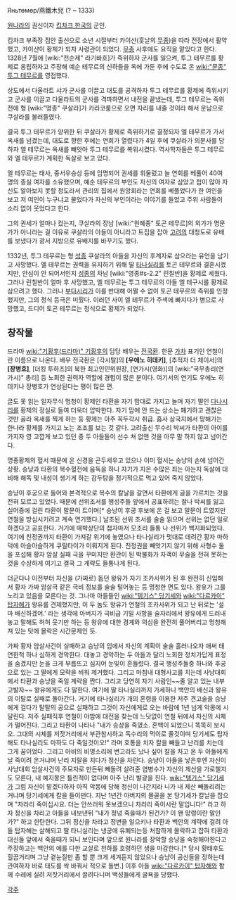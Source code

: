 Яньтөмөр/燕鐵木兒
(? ~ 1333)

[[원나라]]의 권신이자 [[킵차크 한국]]의 군인.

킵차크 부족장 집안 출신으로 소년 시절부터 카이샨(훗날의 [[무종]])을 따라 전장에서 활약했고, 카이샨이 황제가 되자 사령관이 되었다. [[무종]] 사후에도 요직을 맡았다고 한다. 1328년 7월에 [wiki:"천순제" 라기바흐]가 즉위하자 군사를 일으켜, 투그 테무르를 황제로 옹립하자고 주장해 예순 테무르의 신하들을 옥에 가둔 후에 수도로 온 [[wiki:"문종" 투그 테무르]]를 영접했다.

상도에서 다울라트 샤가 군사를 이끌고 대도를 공격하자 투그 테무르를 황제에 즉위시키고 군사를 이끌고 다울라트의 군사를 격파하면서 내전을 끝냈는데, 투그 테무르는 즉위 전에 형 [wiki:"명종" 쿠살라]가 카라코룸으로 오면 자리를 내줄 것이라 해서 운남으로 쿠살라를 불러들였다.

결국 투그 테무르가 양위한 뒤 쿠살라가 황제로 즉위하기로 결정되자 엘 테무르가 가서 옥새를 넘겼는데, 대도로 향한 후에는 연회가 열렸다가 4일 후에 쿠살라가 의문사를 당하자 엘 테무르는 옥새를 빼앗아 투그 테무르를 복위시켰다. 역사학자들은 투그 테무르와 엘 테무르가 계획한 독살로 보고 있다.

엘 테무르는 태사, 중서우승상 등에 임명되어 권세를 휘둘렀고 늘 연회를 베풀어 40여 명의 종실 여자를 소유했으며, 예순 테무르의 부인도 자신의 여자로 삼았고 첩이 많아 자신도 알아보지 못할 정도라서 관리의 집에서 원앙회라는 연회를 베풀었다가 한 여인을 보고 저 여인이 누구냐고 물었다가 자신의 부인이라는 이야기를 들었고 주위 사람들이 소리 없이 웃었다고 한다.

그의 권세가 얼마나 컸는지, 쿠살라의 장남 [wiki:"원혜종" 토곤 테무르]의 외가가 명문가가 아니라는 걸 이유로 쿠살라의 아들이 아니라고 트집을 잡아 [[고려]]의 대청도로 유배를 보냈다가 광서 지방으로 유배지를 바꾸기도 했다.

1332년, 투그 테무르는 형 [[성종]] 쿠살라의 아들을 자신의 후계자로 삼으라는 유언을 남기고 사망했다. 엘 테무르는 권력을 유지하기 위해 딸 [[타나실리]]를 토곤 테무르와 결혼시켰지만, 안심이 안 되어서인지 [[성종]]의 차남 [wiki:"영종#s-2.2" 린칠반]을 황제로 세웠다. 그러나 린칠반이 얼마 후 사망했고, 엘 테무르는 투그 테무르의 아들 엘 테구시를 황제로 삼으려고 했다. 그러나 [[부다시리]]가 이를 반대해 어쩔 수 없이 토곤 테무르의 즉위를 인정했지만, 그의 정식 등극은 미뤘다. 이러던 사이 엘 테무르가 주색에 빠지다가 병으로 사망했고, 드디어 토곤 테무르는 정식으로 황제가 되었다.

== 창작물 ==
드라마 [[wiki:"기황후(드라마)" 기황후]]의 담당 배우는 [[전국환]]. 한문 [[가차]] 표기인 연철이란 이름으로 나온다.
배우 전국환은 [각시탈]의 '''[우에노 히데키]''', [추적자 더 체이서]의 '''[장병호]''', [더킹 투하츠]의 북한 최고인민위원장, [연가시(영화)]의 [wiki:"국무총리(연가시)" 총리] 등 노회한 권력자 역할에 경험이 많은 분이다. 여기서의 연기도 우에노 히데키나 장병호가 연상된다는 평이 많은 편.

글도 못 읽는 일자무식 멍청이 황제인 타환을 자기 맘대로 가지고 놀며 자기 딸인 [[다나시리]]를 황제의 정실로 들여 더욱더 압박한다. 자기 맘에 안 드는 상소는 폐기하고 괜찮은 것만 골라 옥새를 찍게 하는 등 황제는 아주 꼭두각시 취급. 흡사 삼국지에서 망해가는 한나라 황제를 가지고 노는 조조를 보는 것 같다. 고려출신 무수리 박씨가 타환의 아이를 가지자 영 고깝게 보고 있던 중 두 아들들이 선수 쳐 없앤 것을 아무 말 하지 않고 넘어간다.

명종황제의 혈서 때문에 온 신경을 곤두세우고 있으나 이미 혈서는 승냥의 손에 넘어간 상황. 승냥과 타환의 복수혈전에 음독을 하나 자기가 지은 수많은 죄는 아는지 독살에 대비해 해독 및 내성이 생기게 하는 감두탕을 정기적으로 먹고 있어 죽지 않았다.

승냥이 후궁으로 들어와 본격적으로 복수의 칼날을 갈면서 타환에게 글을 가르치는 것을 전혀 모르고 있었다. 때문에 선위조서를 행성주들 앞에서 공표하려는 찰나 박씨를 잃고 실어증에 걸린 타환이 말문이 트이며[* 승냥이 후궁 후보에 온 걸 보고 말문이 트였지만 연철을 방심시키려고 계속 연기했다.] 날조된 선위 조서를 술술 읽으며 선위는 없던 일로 하겠다고 공표한다. 거기에 매박상단의 첩자마저 모조리 들통 나 선위가 백지화되었다. 여기에 친정권까지 타환이 가져갈 위기에 놓였으나 타나실리가 멋대로 데려간 황자 마하 덕에 아슬아슬하게 쿠릴타이가 미뤄지게 된다. 친정권을 빼앗기지 않기 위해 사형수 둘을 포섭해 황자 암살 실패 극을 꾸미지만 환관이 된 박불화가 자객이 무술을 전혀 못하는 것을 수상하게 여기고 결국 그 계략도 들통나게 된다.

더군다나 이전부터 자신을 (가짜로) 돕던 왕유가 자기 조카사위가 된 후 완전히 신임해서 황자 가짜 암살극 같은 극비 정보를 술술 털어놓는 등 멍청한 면도 있다. 왕유가 그를 노리고 있음을 모른다는 것. 그나마 아들들인 [[wiki:"텡기스" 당기세]]와 [[wiki:"다르카이" 탑자해]]가 왕유를 견제했지만, 이 두 놈도 왕유가 연철의 조카사위가 되고 난 뒤로는 '설마 배신하겠어.' 라는 생각에 아버지가 극비급 기밀 사항을 술자리에서 왕유에게 드러내놓고 말해도 허허 웃기만 하는 등 왕유에 대한 경계와 의심을 완전히 풀어버리고 멍청해져 있는 탓에 몰락은 시간문제인 듯.

가짜 황자 암살사건이 실패하고 승냥의 입에서 자신의 계획이 술술 흘러나오자 애써 태연한척 하나 심하게 경악한다. 대놓고 경악하는 두 아들과 달리 노회한 정치가답게 표정을 숨겼지만 눈을 크게 부릅뜨고 심지어 눈빛이 흔들렸다. 결국 행성주들중 하나와 후궁으로 있는 그 딸에게 모략을 씌워 제거했다. 그리고 마침내 대형사고를 치는데 사냥대회에서 타환과 승냥을 죽일 계략을 짠다. 그리고 당연히 자기 사람인~~줄 알고 있는 내부 고발자~~ 왕유에게도 다 말한다. 여기에 딸 타나실리까지 가세하나 백안의 배신과 왕유의 이탈로 실패로 돌아간다. 거기에 타나실리가 개의 혼령을 이용한 저주 견고술을 승냥에게 걸다가 탈탈의 공으로 실패하고 그것이 자신에게로 오는 바람에 1년 넘게 악몽에 시달린다. 저주 실패직후 연철이 야밤에 대전을 찾는데 느닷없이 연철 뒤에서 자신의 시체가 떨어진다. 그리고 타환이 나타나 "내가 승상을 죽였소. 혼백이 되었으니 똑똑히 보시오. 그대의 시체를 저잣거리에서 부관참시하고 독수리의 먹이로 줄것이며 당기세도 탑자해도 타나실리도 마하도 다 죽일것이오!" 라며 호통을 치자 칼을 빼들고 난리를 치는데 그게 꿈이었다. 그리고 아비의 비명소리에 변고라도 났나 싶어 칼을 차고 온 두 아들에게 날 죽이려 온거냐며 난리 지랄을 치다가 정신을 차린다. 승냥이 아들을 낳은후엔 자신이 사냥대회 암살사건의 주모자로 만든뒤 빼돌려 살려준 염병수가 자신의 제산을 가로첼지도 모른다, 내 예지몽은 틀린적이 없다며 아주 난리 발광을 친다. [[wiki:"텡기스" 당기세]]가 그럼 자신이 맡겠다하자 아직 악몽에 당해 정신이 나간지라 니가 내 제산 빼돌리려는 거냐며 당기세에게 칼을 들이댄다. 지난 1년간 아버지의 몰골을 본 당기세가 칼날을 잡으며 "차라리 죽이십시요. 더는 안쓰러워 못보겠으니 차라리 죽이시란 말입니다!" 라고 하자 정신을 차리고 아들을 내보낸뒤 "내가 정녕 죽을때가 된건가? 이 왠 망령이란 말인가?" 하고 한탄한다. 그뒤 정신을 차라고 정변을 일으키나 타환과 백안의 계략에 걸려 아들 탑자해는 살해되고 딸 타니실리는 냉궁에 유폐되는등 처참하게 몰락하고 잡혀 타환과 대신들 앞에서 죽을때가 되니 보인다며 앞으로 원나라를 장악할 승냥을 숙청해야한다고 주장하고는 백안의 예를 다한 교살로 천하를 호령하던 생을 마감한다.[* 당시 황태후도 힐끔거리며 그냥 곁눈질만 좀 할 뿐 크게 세겨듣지 않았으나 승냥이 공신들을 정하는데 관여하자 바로 태도를 싹 바꿔서 적으로 돌변.] 이후 아들 [[wiki:"다르카이" 탑자해]]와 함께 수레에 실려 저잣거리에서 끌려다니며 백성들에게 굴욕을 당했다.

[[각주]]
